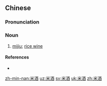 ==Chinese==
{{zh-forms}}

===Pronunciation===
{{zh-pron
|m=mǐjiǔ
|c=mai5 zau2
|mn=bí-chiú
|cat=n
}}

===Noun===
{{zh-noun|mw=杯|mw2=瓶}}

# [[mijiu]]; [[rice wine]]

====References====
* {{pedialite|Mijiu}}

[[zh-min-nan:米酒]]
[[uz:米酒]]
[[sv:米酒]]
[[uk:米酒]]
[[zh:米酒]]